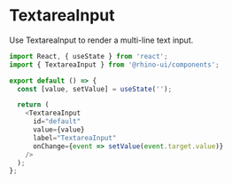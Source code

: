 
<Meta title="Components/TextareaInput/Codesandbox" />

# TextareaInput

Use TextareaInput to render a multi-line text input.

```js codesandbox=rhinolabs-components
import React, { useState } from 'react';
import { TextareaInput } from '@rhino-ui/components';

export default () => {
  const [value, setValue] = useState('');

  return (
    <TextareaInput
      id="default"
      value={value}
      label="TextareaInput"
      onChange={event => setValue(event.target.value)}
    />
  );
};
```
